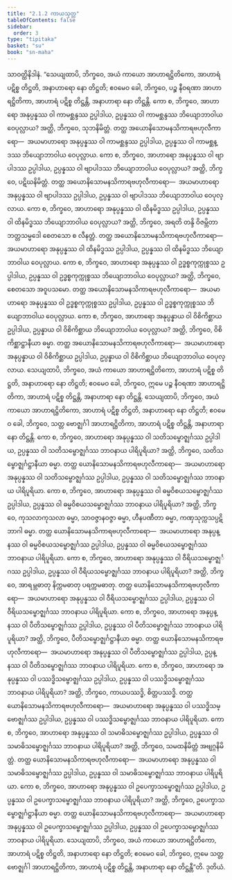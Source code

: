 ```yaml
---
title: "2.1.2 ကာယသုတ္တ"
tableOfContents: false
sidebar:
  order: 3
type: "tipitaka"
basket: "su"
book: "sn-maha"
---
```



<DynamicBreadcrumb />

<Division number="183" book="sn-maha">

<Paragraph number="366" book="sn-maha">
သာဝတ္ထိနိဒါနံ. “သေယျထာပိ, ဘိက္ခဝေ, အယံ ကာယော အာဟာရဋ္ဌိတိကော, အာဟာရံ ပဋိစ္စ တိဋ္ဌတိ, အနာဟာရော နော တိဋ္ဌတိ; ဧဝမေဝ ခေါ, ဘိက္ခဝေ, ပဉ္စ နီဝရဏာ အာဟာရဋ္ဌိတိကာ, အာဟာရံ ပဋိစ္စ တိဋ္ဌန္တိ, အနာဟာရာ နော တိဋ္ဌန္တိ.
</Paragraph>

<Paragraph number="367" book="sn-maha">
ကော စ, ဘိက္ခဝေ, အာဟာရော အနုပ္ပန္နဿ ဝါ ကာမစ္ဆန္ဒဿ ဥပ္ပါဒါယ, ဥပ္ပန္နဿ ဝါ ကာမစ္ဆန္ဒဿ ဘိယျောဘာဝါယ ဝေပုလ္လာယ? အတ္ထိ, ဘိက္ခဝေ, သုဘနိမိတ္တံ. တတ္ထ အယောနိသောမနသိကာရဗဟုလီကာရော—  အယမာဟာရော အနုပ္ပန္နဿ ဝါ ကာမစ္ဆန္ဒဿ ဥပ္ပါဒါယ, ဥပ္ပန္နဿ ဝါ ကာမစ္ဆန္ဒဿ ဘိယျောဘာဝါယ ဝေပုလ္လာယ.
</Paragraph>

<Paragraph number="368" book="sn-maha">
ကော စ, ဘိက္ခဝေ, အာဟာရော အနုပ္ပန္နဿ ဝါ ဗျာပါဒဿ ဥပ္ပါဒါယ, ဥပ္ပန္နဿ ဝါ ဗျာပါဒဿ ဘိယျောဘာဝါယ ဝေပုလ္လာယ? အတ္ထိ, ဘိက္ခဝေ, ပဋိဃနိမိတ္တံ. တတ္ထ အယောနိသောမနသိကာရဗဟုလီကာရော—  အယမာဟာရော အနုပ္ပန္နဿ ဝါ ဗျာပါဒဿ ဥပ္ပါဒါယ, ဥပ္ပန္နဿ ဝါ ဗျာပါဒဿ ဘိယျောဘာဝါယ ဝေပုလ္လာယ.
</Paragraph>

<Paragraph number="369" book="sn-maha">
ကော စ, ဘိက္ခဝေ, အာဟာရော အနုပ္ပန္နဿ ဝါ ထိနမိဒ္ဓဿ ဥပ္ပါဒါယ, ဥပ္ပန္နဿ ဝါ ထိနမိဒ္ဓဿ ဘိယျောဘာဝါယ ဝေပုလ္လာယ? အတ္ထိ, ဘိက္ခဝေ, အရတိ တန္ဒိ ဝိဇမ္ဘိတာ ဘတ္တသမ္မဒေါ စေတသော စ လီနတ္တံ. တတ္ထ အယောနိသောမနသိကာရဗဟုလီကာရော—  အယမာဟာရော အနုပ္ပန္နဿ ဝါ ထိနမိဒ္ဓဿ ဥပ္ပါဒါယ, ဥပ္ပန္နဿ ဝါ ထိနမိဒ္ဓဿ ဘိယျောဘာဝါယ ဝေပုလ္လာယ.
</Paragraph>

<Paragraph number="370" book="sn-maha">
ကော စ, ဘိက္ခဝေ, အာဟာရော အနုပ္ပန္နဿ ဝါ ဥဒ္ဓစ္စကုက္ကုစ္စဿ ဥပ္ပါဒါယ, ဥပ္ပန္နဿ ဝါ ဥဒ္ဓစ္စကုက္ကုစ္စဿ ဘိယျောဘာဝါယ ဝေပုလ္လာယ? အတ္ထိ, ဘိက္ခဝေ, စေတသော အဝူပသမော. တတ္ထ အယောနိသောမနသိကာရဗဟုလီကာရော—  အယမာဟာရော အနုပ္ပန္နဿ ဝါ ဥဒ္ဓစ္စကုက္ကုစ္စဿ ဥပ္ပါဒါယ, ဥပ္ပန္နဿ ဝါ ဥဒ္ဓစ္စကုက္ကုစ္စဿ ဘိယျောဘာဝါယ ဝေပုလ္လာယ.
</Paragraph>

<Paragraph number="371" book="sn-maha">
ကော စ, ဘိက္ခဝေ, အာဟာရော အနုပ္ပန္နာယ ဝါ ဝိစိကိစ္ဆာယ ဥပ္ပါဒါယ, ဥပ္ပန္နာယ ဝါ ဝိစိကိစ္ဆာယ ဘိယျောဘာဝါယ ဝေပုလ္လာယ? အတ္ထိ, ဘိက္ခဝေ, ဝိစိကိစ္ဆာဋ္ဌာနီယာ ဓမ္မာ. တတ္ထ အယောနိသောမနသိကာရဗဟုလီကာရော—  အယမာဟာရော အနုပ္ပန္နာယ ဝါ ဝိစိကိစ္ဆာယ ဥပ္ပါဒါယ, ဥပ္ပန္နာယ ဝါ ဝိစိကိစ္ဆာယ ဘိယျောဘာဝါယ ဝေပုလ္လာယ.
</Paragraph>

<Paragraph number="372" book="sn-maha">
သေယျထာပိ, ဘိက္ခဝေ, အယံ ကာယော အာဟာရဋ္ဌိတိကော, အာဟာရံ ပဋိစ္စ တိဋ္ဌတိ, အနာဟာရော နော တိဋ္ဌတိ; ဧဝမေဝ ခေါ, ဘိက္ခဝေ, ဣမေ ပဉ္စ နီဝရဏာ အာဟာရဋ္ဌိတိကာ, အာဟာရံ ပဋိစ္စ တိဋ္ဌန္တိ, အနာဟာရာ နော တိဋ္ဌန္တိ.
</Paragraph>

<Paragraph number="373" book="sn-maha">
သေယျထာပိ, ဘိက္ခဝေ, အယံ ကာယော အာဟာရဋ္ဌိတိကော, အာဟာရံ ပဋိစ္စ တိဋ္ဌတိ, အနာဟာရော နော တိဋ္ဌတိ; ဧဝမေဝ ခေါ, ဘိက္ခဝေ, သတ္တ ဗောဇ္ဈင်္ဂါ အာဟာရဋ္ဌိတိကာ, အာဟာရံ ပဋိစ္စ တိဋ္ဌန္တိ, အနာဟာရာ နော တိဋ္ဌန္တိ.
</Paragraph>

<Paragraph number="374" book="sn-maha">
ကော စ, ဘိက္ခဝေ, အာဟာရော အနုပ္ပန္နဿ ဝါ သတိသမ္ဗောဇ္ဈင်္ဂဿ ဥပ္ပါဒါယ, ဥပ္ပန္နဿ ဝါ သတိသမ္ဗောဇ္ဈင်္ဂဿ ဘာဝနာယ ပါရိပူရိယာ? အတ္ထိ, ဘိက္ခဝေ, သတိသမ္ဗောဇ္ဈင်္ဂဋ္ဌာနီယာ ဓမ္မာ. တတ္ထ ယောနိသောမနသိကာရဗဟုလီကာရော—  အယမာဟာရော အနုပ္ပန္နဿ ဝါ သတိသမ္ဗောဇ္ဈင်္ဂဿ ဥပ္ပါဒါယ, ဥပ္ပန္နဿ ဝါ သတိသမ္ဗောဇ္ဈင်္ဂဿ ဘာဝနာယ ပါရိပူရိယာ.
</Paragraph>

<Paragraph number="375" book="sn-maha">
ကော စ, ဘိက္ခဝေ, အာဟာရော အနုပ္ပန္နဿ ဝါ ဓမ္မဝိစယသမ္ဗောဇ္ဈင်္ဂဿ ဥပ္ပါဒါယ, ဥပ္ပန္နဿ ဝါ ဓမ္မဝိစယသမ္ဗောဇ္ဈင်္ဂဿ ဘာဝနာယ ပါရိပူရိယာ? အတ္ထိ, ဘိက္ခဝေ, ကုသလာကုသလာ ဓမ္မာ, သာဝဇ္ဇာနဝဇ္ဇာ ဓမ္မာ, ဟီနပဏီတာ ဓမ္မာ, ကဏှသုက္ကသပ္ပဋိဘာဂါ ဓမ္မာ. တတ္ထ ယောနိသောမနသိကာရဗဟုလီကာရော—  အယမာဟာရော အနုပ္ပန္နဿ ဝါ ဓမ္မဝိစယသမ္ဗောဇ္ဈင်္ဂဿ ဥပ္ပါဒါယ, ဥပ္ပန္နဿ ဝါ ဓမ္မဝိစယသမ္ဗောဇ္ဈင်္ဂဿ ဘာဝနာယ ပါရိပူရိယာ.
</Paragraph>

<Paragraph number="376" book="sn-maha">
ကော စ, ဘိက္ခဝေ, အာဟာရော အနုပ္ပန္နဿ ဝါ ဝီရိယသမ္ဗောဇ္ဈင်္ဂဿ ဥပ္ပါဒါယ, ဥပ္ပန္နဿ ဝါ ဝီရိယသမ္ဗောဇ္ဈင်္ဂဿ ဘာဝနာယ ပါရိပူရိယာ? အတ္ထိ, ဘိက္ခဝေ, အာရမ္ဘဓာတု နိက္ကမဓာတု ပရက္ကမဓာတု. တတ္ထ ယောနိသောမနသိကာရဗဟုလီကာရော—  အယမာဟာရော အနုပ္ပန္နဿ ဝါ ဝီရိယသမ္ဗောဇ္ဈင်္ဂဿ ဥပ္ပါဒါယ, ဥပ္ပန္နဿ ဝါ ဝီရိယသမ္ဗောဇ္ဈင်္ဂဿ ဘာဝနာယ ပါရိပူရိယာ.
</Paragraph>

<Paragraph number="377" book="sn-maha">
ကော စ, ဘိက္ခဝေ, အာဟာရော အနုပ္ပန္နဿ ဝါ ပီတိသမ္ဗောဇ္ဈင်္ဂဿ ဥပ္ပါဒါယ, ဥပ္ပန္နဿ ဝါ ပီတိသမ္ဗောဇ္ဈင်္ဂဿ ဘာဝနာယ ပါရိပူရိယာ? အတ္ထိ, ဘိက္ခဝေ, ပီတိသမ္ဗောဇ္ဈင်္ဂဋ္ဌာနီယာ ဓမ္မာ. တတ္ထ ယောနိသောမနသိကာရဗဟုလီကာရော—  အယမာဟာရော အနုပ္ပန္နဿ ဝါ ပီတိသမ္ဗောဇ္ဈင်္ဂဿ ဥပ္ပါဒါယ, ဥပ္ပန္နဿ ဝါ ပီတိသမ္ဗောဇ္ဈင်္ဂဿ ဘာဝနာယ ပါရိပူရိယာ.
</Paragraph>

<Paragraph number="378" book="sn-maha">
ကော စ, ဘိက္ခဝေ, အာဟာရော အနုပ္ပန္နဿ ဝါ ပဿဒ္ဓိသမ္ဗောဇ္ဈင်္ဂဿ ဥပ္ပါဒါယ, ဥပ္ပန္နဿ ဝါ ပဿဒ္ဓိသမ္ဗောဇ္ဈင်္ဂဿ ဘာဝနာယ ပါရိပူရိယာ? အတ္ထိ, ဘိက္ခဝေ, ကာယပဿဒ္ဓိ, စိတ္တပဿဒ္ဓိ. တတ္ထ ယောနိသောမနသိကာရဗဟုလီကာရော—  အယမာဟာရော အနုပ္ပန္နဿ ဝါ ပဿဒ္ဓိသမ္ဗောဇ္ဈင်္ဂဿ ဥပ္ပါဒါယ, ဥပ္ပန္နဿ ဝါ ပဿဒ္ဓိသမ္ဗောဇ္ဈင်္ဂဿ ဘာဝနာယ ပါရိပူရိယာ.
</Paragraph>

<Paragraph number="379" book="sn-maha">
ကော စ, ဘိက္ခဝေ, အာဟာရော အနုပ္ပန္နဿ ဝါ သမာဓိသမ္ဗောဇ္ဈင်္ဂဿ ဥပ္ပါဒါယ, ဥပ္ပန္နဿ ဝါ သမာဓိသမ္ဗောဇ္ဈင်္ဂဿ ဘာဝနာယ ပါရိပူရိယာ? အတ္ထိ, ဘိက္ခဝေ, သမထနိမိတ္တံ အဗျဂ္ဂနိမိတ္တံ. တတ္ထ ယောနိသောမနသိကာရဗဟုလီကာရော—  အယမာဟာရော အနုပ္ပန္နဿ ဝါ သမာဓိသမ္ဗောဇ္ဈင်္ဂဿ ဥပ္ပါဒါယ, ဥပ္ပန္နဿ ဝါ သမာဓိသမ္ဗောဇ္ဈင်္ဂဿ ဘာဝနာယ ပါရိပူရိယာ.
</Paragraph>

<Paragraph number="380" book="sn-maha">
ကော စ, ဘိက္ခဝေ, အာဟာရော အနုပ္ပန္နဿ ဝါ ဥပေက္ခာသမ္ဗောဇ္ဈင်္ဂဿ ဥပ္ပါဒါယ, ဥပ္ပန္နဿ ဝါ ဥပေက္ခာသမ္ဗောဇ္ဈင်္ဂဿ ဘာဝနာယ ပါရိပူရိယာ? အတ္ထိ, ဘိက္ခဝေ, ဥပေက္ခာသမ္ဗောဇ္ဈင်္ဂဋ္ဌာနီယာ ဓမ္မာ. တတ္ထ ယောနိသောမနသိကာရဗဟုလီကာရော—  အယမာဟာရော အနုပ္ပန္နဿ ဝါ ဥပေက္ခာသမ္ဗောဇ္ဈင်္ဂဿ ဥပ္ပါဒါယ, ဥပ္ပန္နဿ ဝါ ဥပေက္ခာသမ္ဗောဇ္ဈင်္ဂဿ ဘာဝနာယ ပါရိပူရိယာ.
</Paragraph>

<Paragraph number="381" book="sn-maha">
သေယျထာပိ, ဘိက္ခဝေ, အယံ ကာယော အာဟာရဋ္ဌိတိကော, အာဟာရံ ပဋိစ္စ တိဋ္ဌတိ, အနာဟာရော နော တိဋ္ဌတိ; ဧဝမေဝ ခေါ, ဘိက္ခဝေ, ဣမေ သတ္တ ဗောဇ္ဈင်္ဂါ အာဟာရဋ္ဌိတိကာ, အာဟာရံ ပဋိစ္စ တိဋ္ဌန္တိ, အနာဟာရာ နော တိဋ္ဌန္တီ”တိ.

</Paragraph>
</Division>

<Paragraph number="382" type="center" book="sn-maha">
ဒုတိယံ.
</Paragraph>